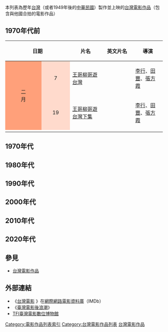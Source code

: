 本列表為歷年[[台灣|台灣]]（或者1949年後的[[中華民國|中華民國]]）製作並上映的[[台灣電影作品|台灣電影作品]]（包含與他國合拍的電影作品）

==1970年代前==
{{Hidden begin
|border     = 0px
|header     = 
|title      = 1959年
|titlestyle = color:white
|bg1        = green
|ta1        = center}}
{| class="wikitable" style="margin: 0 auto; font-size:small"
|- bgcolor="#dae3e7" style="text-align: center; font-size:small;"
! colspan="2"|  日期
! width="18%"|  片名
! width="20%"|  英文片名
! width="15%"|  導演
!  主演
|-
! rowspan="2" valign="center" align="center" style="background:#FFA07A; textcolor:#000;" | 二<br />月
| rowspan="1" align="center" style="background:#ffdacc; textcolor:#000;" |7
| [[王哥柳哥遊台灣|王哥柳哥遊台灣]] || ''{{lang|en|Brother Wang And Brother Liu Tour Taiwan}}'' || [[李行|李行]]、[[田豐|田豐]]、[[張方霞|張方霞]] ||[[矮仔財|矮仔財]]、[[李冠章|李冠章]]、[[柯玉霞|柯玉霞]]
|-
| rowspan="1" align="center" style="background:#ffdacc; textcolor:#000;" |19
| [[王哥柳哥遊台灣|王哥柳哥遊台灣下集]] || ''{{lang|en|Wang and Liu tour in Taiwan part II}}'' || [[李行|李行]]、[[田豐|田豐]]、[[張方霞|張方霞]] ||[[矮仔財|矮仔財]]、[[李冠章|李冠章]]、[[柯玉霞|柯玉霞]]
|-
|}
{{HideF}}

==1970年代==
{{main|1970年代台灣電影作品列表}}

==1980年代==
{{main|1980年代台灣電影作品列表}}

==1990年代==
{{main|1990年代台灣電影作品列表}}

==2000年代==
{{main|2000年代台灣電影作品列表}}

==2010年代==
{{main|2010年代台灣電影作品列表}}

==2020年代==
{{main|2020年代台灣電影作品列表}}

==參見==
* [[台灣電影作品|台灣電影作品]]

== 外部連結 ==
*《[http://www.imdb.com/country/tw 台灣電影] {{Wayback|url=http://www.imdb.com/country/tw |date=20170313061016 }}》在[[網際網路電影資料庫|網際網路電影資料庫]]（IMDb）
*《[http://taiwancinema.blogspot.hk/ 臺灣電影後浪潮]》
* [http://tfi.openmuseum.tw/ TFI臺灣電影數位博物館] {{Wayback|url=http://tfi.openmuseum.tw/ |date=20220314152029 }}

{{台灣電影}}
{{各國電影作品列表}}

[[Category:電影作品列表索引|Category:電影作品列表索引]]
[[Category:台灣電影作品列表|Category:台灣電影作品列表]]
[[Category:台灣電影作品|]]